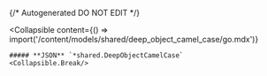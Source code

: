 {/* Autogenerated DO NOT EDIT  */}

<Collapsible
    content={() => import('/content/models/shared/deep_object_camel_case/go.mdx')}
>
    ##### **JSON** `*shared.DeepObjectCamelCase`
    <Collapsible.Break/>
</Collapsible>

